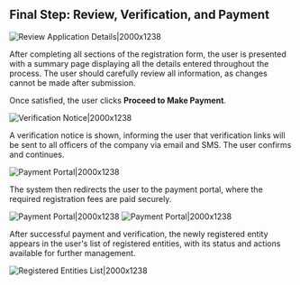 ## Final Step: Review, Verification, and Payment

![Review Application Details|2000x1238](/guar29.png)

After completing all sections of the registration form, the user is presented with a summary page displaying all the details entered throughout the process. The user should carefully review all information, as changes cannot be made after submission.

Once satisfied, the user clicks **Proceed to Make Payment**.

![Verification Notice|2000x1238](/guar30.png)

A verification notice is shown, informing the user that verification links will be sent to all officers of the company via email and SMS. The user confirms and continues.

![Payment Portal|2000x1238](/guar31.png)

The system then redirects the user to the payment portal, where the required registration fees are paid securely.

![Payment Portal|2000x1238](/guar32.png)
![Payment Portal|2000x1238](/guar33.png)

After successful payment and verification, the newly registered entity appears in the user's list of registered entities, with its status and actions available for further management.

![Registered Entities List|2000x1238](/guar34.png)
